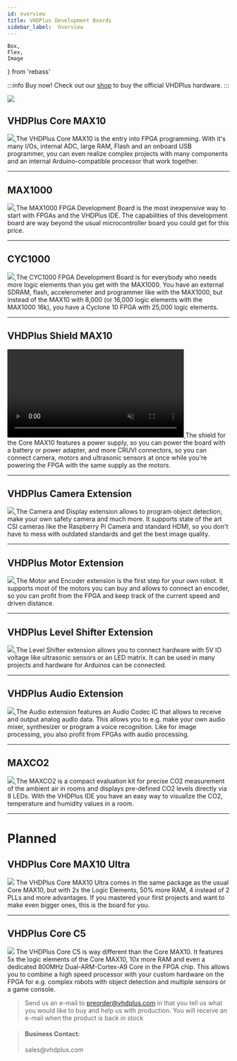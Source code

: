 ```yaml
---
id: overview
title: VHDPlus Development Boards
sidebar_label:  Overview
---
```


    Box,
    Flex,
    Image
} from 'rebass'

:::info Buy now!
Check out our [shop](https://shop.vhdplus.com) to buy the official VHDPlus hardware.
:::

<a href="https://shop.vhdplus.com">
  <Image src='/img/blog/2020-09-19/P1000531.JPG'/>
</a>

## VHDPlus Core MAX10

<Flex flexWrap='wrap' mx={-2}>
  <Box p={2} width={[ 1, 1/3 ]}>
    <a href="/docs/components/vhdpcore_max10">
      <Image src='/img/vhdpcore/Core.png'/>
    </a>
  </Box>
  <Box p={2} width={[ 1, 2/3 ]}>
    The VHDPlus Core MAX10 is the entry into FPGA programming. With it's many I/Os, internal ADC, large RAM, Flash and an onboard USB programmer, you can even realize complex projects with many components and an internal Arduino-compatible processor that work together.
  </Box>
</Flex>
<br/>
<hr/>

## MAX1000

<Flex flexWrap='wrap' mx={-2}>
  <Box p={2} width={[ 1, 1/3 ]}>
    <a href="/docs/components/max1000">
      <Image src='/img/max1000/max1000.png'/>
    </a>
  </Box>
  <Box p={2} width={[ 1, 2/3 ]}>
    The MAX1000 FPGA Development Board is the most inexpensive way to start with FPGAs and the VHDPlus IDE. The capabilities of this development board are way beyond the usual microcontroller board you could get for this price.
  </Box>
</Flex>
<br/>
<hr/>

## CYC1000

<Flex flexWrap='wrap' mx={-2}>
  <Box p={2} width={[ 1, 1/3 ]}>
    <a href="/docs/components/cyc1000">
      <Image src='/img/cyc1000/TEI0003.png'/>
    </a>
  </Box>
  <Box p={2} width={[ 1, 2/3 ]}>
    The CYC1000 FPGA Development Board is for everybody who needs more logic elements than you get with the MAX1000. You have an external SDRAM, flash, accelerometer and programmer like with the MAX1000, but instead of the MAX10 with 8,000 (or 16,000 logic elements with the MAX1000 16k), you have a Cyclone 10 FPGA with 25,000 logic elements.
  </Box>
</Flex>
<br/>
<hr/>

## VHDPlus Shield MAX10

<Flex flexWrap='wrap' mx={-2}>
  <Box p={2} width={[ 1, 1/3 ]}>
    <a href="/docs/components/shield_max10">
      <video width="400" muted autoPlay loop><source src="/img/vhdpshield/Shield.webm" type="video/webm"/>Your browser does not support the video tag. You can download the video anyway.</video>
    </a>
  </Box>
  <Box p={2} width={[ 1, 2/3 ]}>
    The shield for the Core MAX10 features a power supply, so you can power the board with a battery or power adapter, and more CRUVI connectors, so you can connect camera, motors and ultrasonic sensors at once while you're powering the FPGA with the same supply as the motors.
  </Box>
</Flex>
<br/>
<hr/>

## VHDPlus Camera Extension

<Flex flexWrap='wrap' mx={-2}>
  <Box p={2} width={[ 1, 1/3 ]}>
    <a href="/docs/components/camera">
      <Image src='/img/extensions/cam/Camera_2.png'/>
    </a>
  </Box>
  <Box p={2} width={[ 1, 2/3 ]}>
    The Camera and Display extension allows to program object detection, make your own safety camera and much more. 
    It supports state of the art CSI cameras like the Raspberry Pi Camera and standard HDMI, so you don't have to mess with outdated standards and get the best image quality.
  </Box>
</Flex>
<br/>
<hr/>

## VHDPlus Motor Extension

<Flex flexWrap='wrap' mx={-2}>
  <Box p={2} width={[ 1, 1/3 ]}>
    <a href="/docs/components/motor">
      <Image src='/img/extensions/dcmotor/Motor_3.png'/>
    </a>
  </Box>
  <Box p={2} width={[ 1, 2/3 ]}>
    The Motor and Encoder extension is the first step for your own robot. It supports most of the motors you can buy and allows to connect an encoder, so you can profit from the FPGA and keep track of the current speed and driven distance.
  </Box>
</Flex>
<br/>
<hr/>

## VHDPlus Level Shifter Extension

<Flex flexWrap='wrap' mx={-2}>
  <Box p={2} width={[ 1, 1/3 ]}>
    <a href="/docs/components/levelshifter">
      <Image src='/img/extensions/levelshifter/Shifter_3.png'/>
    </a>
  </Box>
  <Box p={2} width={[ 1, 2/3 ]}>
    The Level Shifter extension allows you to connect hardware with 5V IO voltage like ultrasonic sensors or an LED matrix. It can be used in many projects and hardware for Arduinos can be connected.
  </Box>
</Flex>
<br/>
<hr/>

## VHDPlus Audio Extension

<Flex flexWrap='wrap' mx={-2}>
  <Box p={2} width={[ 1, 1/3 ]}>
    <a href="/docs/components/audio">
      <Image src='/img/extensions/audio/Audio.png'/>
    </a>
  </Box>
  <Box p={2} width={[ 1, 2/3 ]}>
    The Audio extension features an Audio Codec IC that allows to receive and output analog audio data. This allows you to e.g. make your own audio mixer, synthesizer or program a voice recognition. Like for image processing, you also profit from FPGAs with audio processing.
  </Box>
</Flex>
<br/>
<hr/>

## MAXCO2

<Flex flexWrap='wrap' mx={-2}>
  <Box p={2} width={[ 1, 1/3 ]}>
    <a href="/docs/components/maxco2">
      <Image src='/img/maxco2/TEI0024.png'/>
    </a>
  </Box>
  <Box p={2} width={[ 1, 2/3 ]}>
    The MAXCO2 is a compact evaluation kit for precise CO2 measurement of the ambient air in rooms and displays pre-defined CO2 levels directly via 8 LEDs. With the VHDPlus IDE you have an easy way to visualize the CO2, temperature and humidity values in a room.
  </Box>
</Flex>
<br/>
<hr/>

# Planned

## VHDPlus Core MAX10 Ultra

<Flex flexWrap='wrap' mx={-2}>
  <Box p={2} width={[ 1, 1/3 ]}>
    <Image src='/img/vhdpcore/max10_bw.jpg'/>
  </Box>
  <Box p={2} width={[ 1, 2/3 ]}>
    The VHDPlus Core MAX10 Ultra comes in the same package as the usual Core MAX10, but with 2x the Logic Elements, 50% more RAM, 4 instead of 2 PLLs and more advantages. If you mastered your first projects and want to make even bigger ones, this is the board for you.
  </Box>
</Flex>
<br/>
<hr/>

## VHDPlus Core C5

<Flex flexWrap='wrap' mx={-2}>
  <Box p={2} width={[ 1, 1/3 ]}>
    <Image src='/img/vhdpcore/max10_bw.jpg'/>
  </Box>
  <Box p={2} width={[ 1, 2/3 ]}>
    The VHDPlus Core C5 is way different than the Core MAX10. It features 5x the logic elements of the Core MAX10, 10x more RAM and even a dedicated 800MHz Dual-ARM-Cortex-A9 Core in the FPGA chip. This allows you to combine a high speed processor with your custom hardware on the FPGA for e.g. complex robots with object detection and multiple sensors or a game console.
  </Box>
</Flex>

> Send us an e-mail to preorder@vhdplus.com in that you tell us what you would like to buy and help us with production.
> You will receive an e-mail when the product is back in stock

> <h4>Business Contact:</h4>
> sales@vhdplus.com


